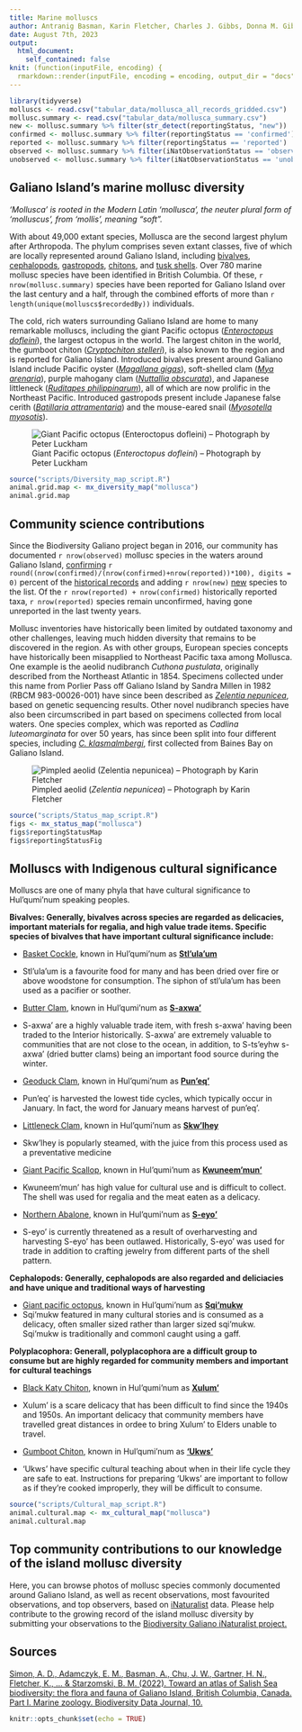 ```yaml
---
title: Marine molluscs
author: Antranig Basman, Karin Fletcher, Charles J. Gibbs, Donna M. Gibbs, Rick M. Harbo, Andy Lamb, Andrew Simon
date: August 7th, 2023
output: 
  html_document:
    self_contained: false
knit: (function(inputFile, encoding) {
  rmarkdown::render(inputFile, encoding = encoding, output_dir = "docs", output_options = list(copy_resources = TRUE)) })
---
```


```r
library(tidyverse)
molluscs <- read.csv("tabular_data/mollusca_all_records_gridded.csv")
mollusc.summary <- read.csv("tabular_data/mollusca_summary.csv")
new <- mollusc.summary %>% filter(str_detect(reportingStatus, "new")) 
confirmed <- mollusc.summary %>% filter(reportingStatus == 'confirmed') 
reported <- mollusc.summary %>% filter(reportingStatus == 'reported') 
observed <- mollusc.summary %>% filter(iNatObservationStatus == 'observed') 
unobserved <- mollusc.summary %>% filter(iNatObservationStatus == 'unobserved') 
```

## Galiano Island's marine mollusc diversity

*'Mollusca' is rooted in the Modern Latin 'mollusca', the neuter plural form of 'molluscus', from 'mollis', meaning “soft”.*

With about 49,000 extant species, Mollusca are the second largest phylum after Arthropoda. The phylum comprises seven extant classes, five of which are locally represented around Galiano Island, including [bivalves](#taxon:Bivalvia), [cephalopods](#taxon:Cephalopoda), [gastropods](#taxon:Gastropoda), [chitons](#taxon:Chitonida), and [tusk shells](#taxon:Scaphopoda). Over 780 marine mollusc species have been identified in British Columbia. Of these, `r nrow(mollusc.summary)` species have been reported for Galiano Island over the last century and a half, through the combined efforts of more than `r length(unique(molluscs$recordedBy))` individuals.

The cold, rich waters surrounding Galiano Island are home to many remarkable molluscs, including the giant Pacific octopus ([*Enteroctopus dofleini*](#taxon:Enteroctopus dofleini)), the largest octopus in the world. The largest chiton in the world, the gumboot chiton ([*Cryptochiton stelleri*](#taxon:Cryptochiton stelleri)), is also known to the region and is reported for Galiano Island. Introduced bivalves present around Galiano Island include Pacific oyster ([*Magallana gigas*](#taxon:Magallana gigas)), soft-shelled clam ([*Mya arenaria*](#taxon:Mya arenaria)), purple mahogany clam ([*Nuttallia obscurata*](#taxon:Nuttallia obscurata)), and Japanese littleneck ([*Ruditapes philippinarum*](#taxon:Ruditapes philippinarum)), all of which are now prolific in the Northeast Pacific. Introduced gastropods present include Japanese false cerith ([*Batillaria attramentaria*](#taxon:Batillaria attramentaria)) and the mouse-eared snail ([*Myosotella myosotis*](#taxon:Myosotella myosotis)).

![Giant Pacific octopus (*Enteroctopus dofleini*) – Photograph by Peter Luckham](media/Enteroctopus_dofleini_Peter_Luckham.jpeg)

```r
source("scripts/Diversity_map_script.R")
animal.grid.map <- mx_diversity_map("mollusca")
animal.grid.map
```

## Community science contributions

Since the Biodiversity Galiano project began in 2016, our community has documented `r nrow(observed)` mollusc species in the waters around Galiano Island, [confirming](#region:confirmed) `r round((nrow(confirmed)/(nrow(confirmed)+nrow(reported))*100), digits = 0)` percent of the [historical records](#region:historical) and adding `r nrow(new)` [new](#region:new) species to the list. Of the `r nrow(reported) + nrow(confirmed)` historically reported taxa, `r nrow(reported)` species remain unconfirmed, having gone unreported in the last twenty years.

Mollusc inventories have historically been limited by outdated taxonomy and other challenges, leaving much hidden diversity that remains to be discovered in the region. As with other groups, European species concepts have historically been misapplied to Northeast Pacific taxa among Mollusca. One example is the aeolid nudibranch *Cuthona pustulata*, originally described from the Northeast Atlantic in 1854. Specimens collected under this name from Porlier Pass off Galiano Island by Sandra Millen in 1982 (RBCM 983-00026-001) have since been described as [*Zelentia nepunicea*](#taxon:Zelentia nepunicea), based on genetic sequencing results. Other novel nudibranch species have also been circumscribed in part based on specimens collected from local waters. One species complex, which was reported as *Cadlina luteomarginata* for over 50 years, has since been split into four different species, including [*C. klasmalmbergi*](#taxon:Cadlina klasmalmbergi), first collected from Baines Bay on Galiano Island.

![Pimpled aeolid (*Zelentia nepunicea*) – Photograph by Karin Fletcher](media/Zelentia_nepunicea_Karin_Fletcher.jpeg)

```r
source("scripts/Status_map_script.R")
figs <- mx_status_map("mollusca")
figs$reportingStatusMap
figs$reportingStatusFig
```

## Molluscs with Indigenous cultural significance

Molluscs are one of many phyla that have cultural significance to Hul'qumi'num speaking peoples. 

**Bivalves: Generally, bivalves across species are regarded as delicacies, important materials for regalia, and high value trade items. Specific species of bivalves that have important cultural significance include:**

* [Basket Cockle](#taxon: Clinocardium nuttallii), known in Hul'qumi'num as [**Stl'ula'um**](#taxon:Clinocardium nuttallii)
- Stl'ula'um is a favourite food for many and has been dried over fire or above woodstone for consumption. The siphon of stl'ula'um has been used as a pacifier or soother.

* [Butter Clam](Saxidomus giganteus), known in Hul'qumi'num as [**S-axwa'**](#taxon:Saxidomus giganteus)
- S-axwa' are a highly valuable trade item, with fresh s-axwa' having been traded to the Interior historically. S-axwa' are extremely valuable to communities that are not close to the ocean, in addition, to S-ts'eyhw s-axwa' (dried butter clams) being an important food source during the winter. 

* [Geoduck Clam](Panopea generosa), known in Hul'qumi'num as [**Pun'eq'**](#taxon:Panopea generosa)
- Pun'eq' is harvested the lowest tide cycles, which typically occur in January. In fact, the word for January means harvest of pun'eq'. 

* [Littleneck Clam](Protothaca staminea), known in Hul'qumi'num as [**Skw'lhey**](#taxon:Protothaca staminea)
- Skw'lhey is popularly steamed, with the juice from this process used as a preventative medicine 

* [Giant Pacific Scallop](Patinopecten caurinus), known in Hul'qumi'num as [**Kwuneem'mun'**](#taxon:Patinopecten caurinus)
- Kwuneem'mun' has high value for cultural use and is difficult to collect. The shell was used for regalia and the meat eaten as a delicacy.

* [Northern Abalone](Haliotis kamtschatkana), known in Hul'qumi'num as [**S-eyo'**](#taxon:Haliotis kamtschatkana)
- S-eyo' is currently threatened as a result of overharvesting and harvesting S-eyo' has been outlawed. Historically, S-eyo' was used for trade in addition to crafting jewelry from different parts of the shell pattern.

**Cephalopods: Generally, cephalopods are also regarded and deliciacies and have unique and traditional ways of harvesting**

* [Giant pacific octopus](#taxon:Enteroctopus dofleini), known in Hul'qumi'num as [**Sqi'mukw**](#taxon:Enteroctopus dofleini)
- Sqi'mukw featured in many cultural stories and is consumed as a delicacy, often smaller sized rather than larger sized sqi'mukw. Sqi'mukw is traditionally and commonl caught using a gaff. 

**Polyplacophora: Generall, polyplacophora are a difficult group to consume but are highly regarded for community members and important for cultural teachings**

* [Black Katy Chiton](#taxon: Katharina tunicata), known in Hul'qumi'num as [**Xulum'**](#taxon:Katharina tunicata)
- Xulum' is a scare delicacy that has been difficult to find since the 1940s and 1950s. An important delicacy that community members have travelled great distances in ordee to bring Xulum' to Elders unable to travel. 

* [Gumboot Chiton](Cryptochiton stelleri), known in Hul'qumi'num as [**'Ukws'**](#taxon:Cryptochiton stelleri)
- 'Ukws' have specific cultural teaching about when in their life cycle they are safe to eat. Instructions for preparing 'Ukws' are important to follow as if they're cooked improperly, they will be difficult to consume. 



```r
source("scripts/Cultural_map_script.R")
animal.cultural.map <- mx_cultural_map("mollusca")
animal.cultural.map
```

## Top community contributions to our knowledge of the island mollusc diversity

Here, you can browse photos of mollusc species commonly documented around Galiano Island, as well as recent observations, most favourited observations, and top observers, based on [iNaturalist](http://inaturalist.org/) data. Please help contribute to the growing record of the island mollusc diversity by submitting your observations to the [Biodiversity Galiano iNaturalist project.](http://inaturalist.org/projects/biodiversity-galiano-island) 

<span class="mxcw-nonLeafletPane mxcw-paneName-TopContributions html-widget leaflet"></span>

## Sources

[Simon, A. D., Adamczyk, E. M., Basman, A., Chu, J. W., Gartner, H. N., Fletcher, K., ... & Starzomski, B. M. (2022). Toward an atlas of Salish Sea biodiversity: the flora and fauna of Galiano Island, British Columbia, Canada. Part I. Marine zoology. Biodiversity Data Journal, 10.](https://bdj.pensoft.net/article/76050/)

```r
knitr::opts_chunk$set(echo = TRUE)
```
